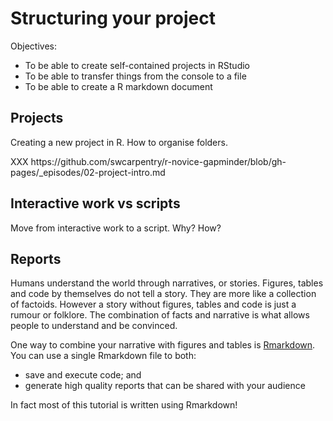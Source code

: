 # Structuring your project

Objectives:

* To be able to create self-contained projects in RStudio
* To be able to transfer things from the console to a file
* To be able to create a R markdown document

## Projects

Creating a new project in R. How to organise folders.

XXX https://github.com/swcarpentry/r-novice-gapminder/blob/gh-pages/_episodes/02-project-intro.md


## Interactive work vs scripts

Move from interactive work to a script. Why? How?


## Reports

Humans understand the world through narratives, or stories. Figures, tables
and code by themselves do not tell a story. They are more like a collection of
factoids. However a story without figures, tables and code is just a rumour or
folklore. The combination of facts and narrative is what allows people to
understand and be convinced.

One way to combine your narrative with figures and tables is
[Rmarkdown](http://rmarkdown.rstudio.com/lesson-1.html). You can use a single
Rmarkdown file to both:

* save and execute code; and
* generate high quality reports that can be shared with your audience

In fact most of this tutorial is written using Rmarkdown!

